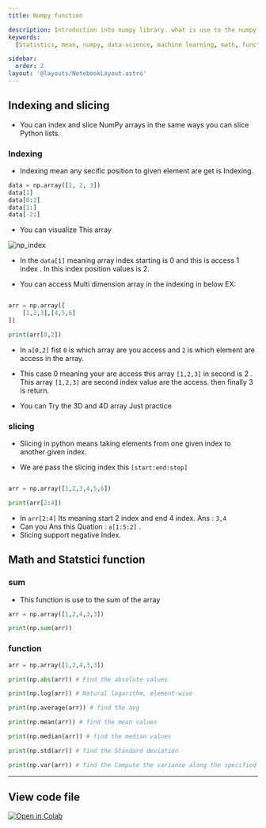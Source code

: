 ```yaml
---
title: Numpy function

description: Introduction into numpy library. what is use to the numpy library in the data science and machine learning.
keywords:
  [Statistics, mean, numpy, data-science, machine learning, math, functions]

sidebar:
  order: 2
layout: '@layouts/NotebookLayout.astro'
---
```


## Indexing and slicing

- You can index and slice NumPy arrays in the same ways you can slice Python lists.

### Indexing

- Indexing mean any secific position to given element are get is Indexing.

```py
data = np.array([1, 2, 3])
data[1]
data[0:2]
data[1:]
data[-2:]
```

- You can visualize This array

![np_index](img/np_indexing.png)

- In the `data[1]` meaning array index starting is 0 and this is access 1 index . In this index position values is 2.

- You can access Multi dimension array in the indexing in below EX:

```py

arr = np.array([
    [1,2,3],[4,5,6]
])

print(arr[0,2])

```

- In `a[0,2]` fist `0` is which array are you access and `2` is which element are access in the array.

- This case 0 meaning your are access this array `[1,2,3]` in second is 2 . This array `[1,2,3]` are second index value are the access. then finally 3 is return.

- You can Try the 3D and 4D array Just practice

### slicing

- Slicing in python means taking elements from one given index to another given index.

- We are pass the slicing index this `[start:end:step]`

```py

arr = np.array([1,2,3,4,5,6])

print(arr[2:4])
```

- In `arr[2:4]` Its meaning start 2 index and end 4 index. Ans : `3,4`
- Can you Ans this Quation : `a[1:5:2]` .
- Slicing support negative Index.

## Math and Statstici function

### sum

- This function is use to the sum of the array

```py
arr = np.array([1,2,4,3,3])

print(np.sum(arr))
```

### function

```py
arr = np.array([1,2,4,3,3])

print(np.abs(arr)) # Find the absolute values

print(np.log(arr)) # Natural logarithm, element-wise

print(np.average(arr)) # find the avg

print(np.mean(arr)) # find the mean values

print(np.median(arr)) # find the median values

print(np.std(arr)) # find the Standard deviation

print(np.var(arr)) # find the Compute the variance along the specified axis.

```

---

## View code file

[![Open in Colab](https://datasciencewith.pages.dev/img/icon/colab.svg)](https://colab.research.google.com/)
